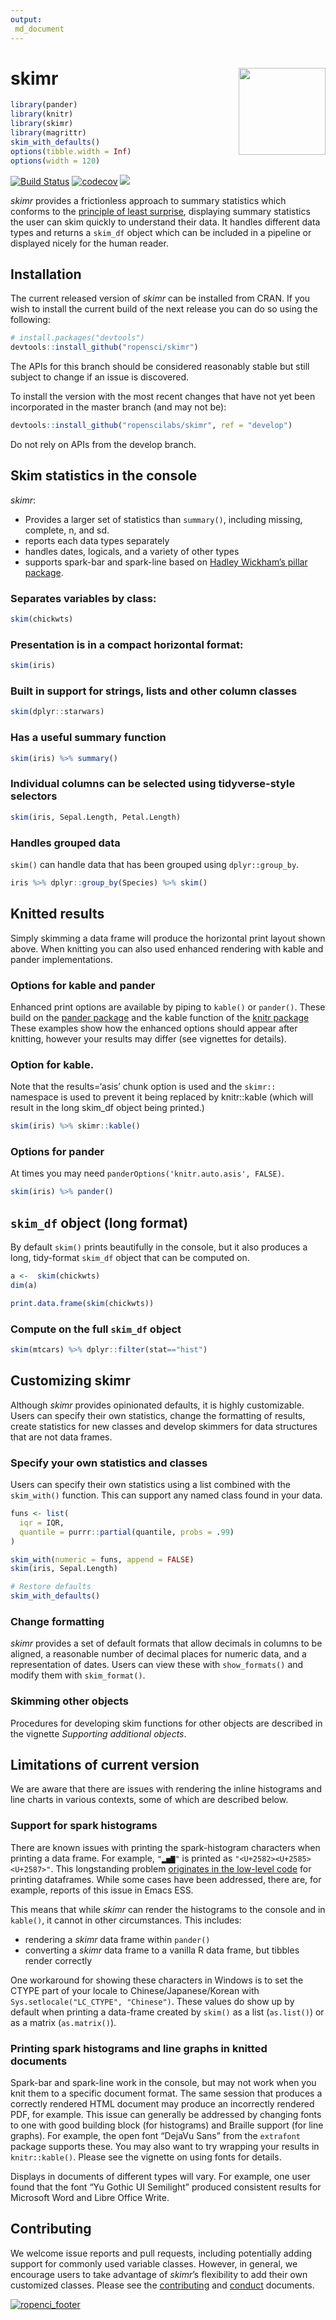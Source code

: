 ```yaml
---
output: 
 md_document
---
```

<!-- README.md is generated from README.Rmd. Please edit that file -->
# skimr <img src="man/figures/logo.png" align="right" height="139" />
```r
library(pander)
library(knitr)
library(skimr)
library(magrittr)
skim_with_defaults()
options(tibble.width = Inf)
options(width = 120)
```

[![Build Status](https://travis-ci.org/ropensci/skimr.svg?branch=master)](https://travis-ci.org/ropensci/skimr)
[![codecov](https://codecov.io/gh/ropensci/skimr/branch/master/graph/badge.svg)](https://codecov.io/gh/ropenscilabs/skimr)
[![](https://badges.ropensci.org/175_status.svg)](https://github.com/ropensci/onboarding/issues/175)

<cite>skimr</cite> provides a frictionless approach to summary statistics which conforms
to the [principle of least surprise](https://en.wikipedia.org/wiki/Principle_of_least_astonishment),
displaying summary statistics the user can skim quickly to understand their
data. It handles different data types and returns a `skim_df` object which can
be included in a pipeline or displayed nicely for the human reader.

## Installation

The current released version of <cite>skimr</cite> can be installed from CRAN. If you wish
to install the current build of the next release you can do so using the
following:

``` r
# install.packages("devtools")
devtools::install_github("ropensci/skimr")
```
The APIs for this branch should be considered reasonably stable but still
subject to change if an issue is discovered.

To install the version with the most recent changes that have not yet been
incorporated in the master branch (and may not be):

``` r
devtools::install_github("ropenscilabs/skimr", ref = "develop")
```
Do not rely on APIs from the develop branch.

## Skim statistics in the console

<cite>skimr</cite>:

- Provides a larger set of statistics than `summary()`, including missing,
complete, n, and sd.
- reports each data types separately
- handles dates, logicals, and a variety of other types
- supports spark-bar and spark-line based on
[Hadley Wickham's pillar package](https://github.com/hadley/pillar).

### Separates variables by class:  

```r
skim(chickwts)
```

### Presentation is in a compact horizontal format: 
```r
skim(iris)
```
### Built in support for strings, lists and other column classes

```r
skim(dplyr::starwars)
```

### Has a useful summary function
```r
skim(iris) %>% summary()
```


### Individual columns can be selected using tidyverse-style selectors

```r
skim(iris, Sepal.Length, Petal.Length)
```

### Handles grouped data 

`skim()` can handle data that has been grouped using `dplyr::group_by`.

```r
iris %>% dplyr::group_by(Species) %>% skim()
```

## Knitted results

Simply skimming a data frame will produce the horizontal print
layout shown above. When knitting you can also used enhanced rendering
with kable and pander implementations. 

### Options for kable and pander

Enhanced print options are available by piping to `kable()` or `pander()`.
These build on the [pander package](https://CRAN.R-project.org/package=pander)
and the kable function of the [knitr package](https://CRAN.R-project.org/package=knitr)
These examples show how the enhanced options should appear after 
knitting, however your results may differ (see vignettes for details).


### Option for kable. 
Note that the results='asis' chunk option is used and  the
`skimr::` namespace is used to prevent it being
replaced by knitr::kable (which will result in the long skim_df 
object being printed.)
```r
skim(iris) %>% skimr::kable()
```


### Options for pander

At times you may need `panderOptions('knitr.auto.asis', FALSE)`.

```r
skim(iris) %>% pander()
```


## `skim_df` object (long format)

By default `skim()` prints beautifully in the console, but it also produces a
long, tidy-format `skim_df` object that can be computed on. 

```r
a <-  skim(chickwts)
dim(a)
```

```r
print.data.frame(skim(chickwts))
```

### Compute on the full `skim_df` object
```r
skim(mtcars) %>% dplyr::filter(stat=="hist")
```

## Customizing skimr

Although <cite>skimr</cite> provides opinionated defaults, it is highly customizable.
Users can specify their own statistics, change the formatting of results,
create statistics for new classes and develop skimmers for data structures
that are not data frames.

### Specify your own statistics and classes

Users can specify their own statistics using a list combined with the
`skim_with()` function.  This can support any named class found in
your data.

```r
funs <- list(
  iqr = IQR,
  quantile = purrr::partial(quantile, probs = .99)
)

skim_with(numeric = funs, append = FALSE)
skim(iris, Sepal.Length)

# Restore defaults
skim_with_defaults()

```

### Change formatting

<cite>skimr</cite> provides a set of default formats that allow decimals in columns to
be aligned, a reasonable number of decimal places for numeric data, and a 
representation of dates.  Users can view these with `show_formats()` and
modify them with `skim_format()`.

### Skimming other objects

Procedures for developing skim functions for other objects are described in 
the vignette _Supporting additional objects_.

## Limitations of current version

We are aware that there are issues with rendering the inline histograms and
line charts in various contexts, some of which are described below. 

### Support for spark histograms

There are known issues with printing the spark-histogram characters when
printing a data frame. For example, `"▂▅▇"` is printed as
`"<U+2582><U+2585><U+2587>"`. This longstanding problem [originates in
the low-level code](http://r.789695.n4.nabble.com/Unicode-display-problem-with-data-frames-under-Windows-td4707639.html) for printing dataframes.
While some cases have been addressed, there are, for example, reports of this 
issue in Emacs ESS.

This means that while <cite>skimr</cite> can render the histograms to the console and in
`kable()`, it cannot in other circumstances. This includes:

* rendering a <cite>skimr</cite> data frame within `pander()`
* converting a <cite>skimr</cite> data frame to a vanilla R data frame, but tibbles render
  correctly

One workaround for showing these characters in Windows is to set the CTYPE part
of your locale to Chinese/Japanese/Korean with `Sys.setlocale("LC_CTYPE",
"Chinese")`. These values do show up by default when printing a data-frame
created by `skim()` as a list (`as.list()`) or as a matrix (`as.matrix()`).

### Printing spark histograms and line graphs in knitted documents

Spark-bar and spark-line work in the console, but may not work when you knit
them to a specific document format. The same session that produces a correctly
rendered HTML document may produce an incorrectly rendered PDF, for example.
This issue can generally be addressed by changing fonts to one with good
building block (for histograms) and Braille support (for line graphs). For
example, the open font "DejaVu Sans" from the `extrafont` package supports
these. You may also want to try wrapping your results in `knitr::kable()`.
Please see the vignette on using fonts for details.

Displays in documents of different types will vary. For example, one user found
that the font "Yu Gothic UI Semilight" produced consistent results for
Microsoft Word and Libre Office Write.

## Contributing

We welcome issue reports and pull requests, including potentially adding
support for commonly used variable classes. However, in general, we encourage
users to take advantage of <cite>skimr</cite>'s flexibility to add their own customized
classes. Please see the [contributing](CONTRIBUTING.md) and
[conduct](CONDUCT.md) documents.

[![ropenci_footer](https://ropensci.org/public_images/ropensci_footer.png)](https://ropensci.org)

